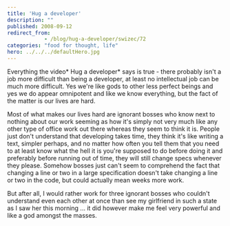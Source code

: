 ```yaml
---
title: 'Hug a developer'
description: ""
published: 2008-09-12
redirect_from: 
            - /blog/hug-a-developer/swizec/72
categories: "food for thought, life"
hero: ../../../defaultHero.jpg
---
```

Everything the video* Hug a developer* says is true - there probably isn&#x27;t a job more difficult than being a developer, at least no intellectual job can be much more difficult. Yes we&#x27;re like gods to other less perfect beings and yes we do appear omnipotent and like we know everything, but the fact of the matter is our lives are hard.

Most of what makes our lives hard are ignorant bosses who know next to nothing about our work seeming as how it&#x27;s simply not very much like any other type of office work out there whereas they seem to think it is. People just don&#x27;t understand that developing takes time, they think it&#x27;s like writing a text, simpler perhaps, and no matter how often you tell them that you need to at least know what the hell it is you&#x27;re supposed to do before doing it and preferably before running out of time, they will still change specs whenever they please. Somehow bosses just can&#x27;t seem to comprehend the fact that changing a line or two in a large specification doesn&#x27;t take changing a line or two in the code, but could actually mean weeks more work.

But after all, I would rather work for three ignorant bosses who couldn&#x27;t understand even each other at once than see my girlfriend in such a state as I saw her this morning ... it did however make me feel very powerful and like a god amongst the masses.
